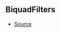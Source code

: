 ## BiquadFilters



- [Source](https://github.com/Androz2091/discord-player/blob/e6e6eb7/packages/equalizer/src/biquad/Coefficients.ts#L14)